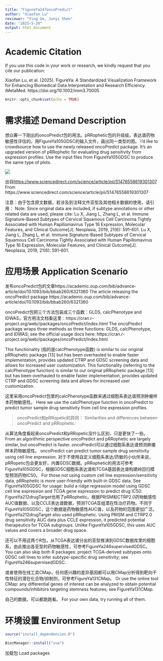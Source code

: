 ```yaml
---
title: "FigureYa247oncoPredict"
author: "Xiaofan Lu"
reviewer: "Ying Ge, Junyi Shen"
date: "2025-5-20"
output: html_document
---
```


# Academic Citation
If you use this code in your work or research, we kindly request that you cite our publication:

Xiaofan Lu, et al. (2025). FigureYa: A Standardized Visualization Framework for Enhancing Biomedical Data Interpretation and Research Efficiency. iMetaMed. https://doi.org/10.1002/imm3.70005


```r
knitr::opts_chunk$set(echo = TRUE)
```

# 需求描述 Demand Description

想众筹一下刚出的oncoPredict包的用法。pRRophetic包的升级版，表达谱药物敏感性评估的。用FigureYa105GDSC的输入文件，画出同一类型的图。 I’d like to crowdsource how to use the newly released oncoPredict package. It’s an upgraded version of pRRophetic for evaluating drug sensitivity from expression profiles. Use the input files from FigureYa105GDSC to produce the same type of plots.

![](example.png)

出自<https://www.sciencedirect.com/science/article/pii/S1476558619301307>
From https://www.sciencedirect.com/science/article/pii/S1476558619301307

注意：由于包含原文数据，若涉及到注释文件亚型及其他相关数据的使用，请引用： Note: Since original data are included, if subtype annotations or other related data are used, please cite:
Lu X, Jiang L, Zhang L, et al. Immune Signature-Based Subtypes of Cervical Squamous Cell Carcinoma Tightly Associated with Human Papillomavirus Type 16 Expression, Molecular Features, and Clinical Outcome[J]. Neoplasia, 2019, 21(6): 591-601. Lu X, Jiang L, Zhang L, et al. Immune Signature-Based Subtypes of Cervical Squamous Cell Carcinoma Tightly Associated with Human Papillomavirus Type 16 Expression, Molecular Features, and Clinical Outcome[J]. Neoplasia, 2019, 21(6): 591-601.

# 应用场景 Application Scenario

发布oncoPredict包的文章https://academic.oup.com/bib/advance-article/doi/10.1093/bib/bbab260/6321360 The article releasing the oncoPredict package https://academic.oup.com/bib/advance-article/doi/10.1093/bib/bbab260/6321360

oncoPredict包把三个方法包装成三个函数：GLDS, calcPhenotype and IDWAS，官方用法文档看这里：https://cran.r-project.org/web//packages/oncoPredict/index.html The oncoPredict package wraps three methods as three functions: GLDS, calcPhenotype, and IDWAS; see the official usage docs here: https://cran.r-project.org/web//packages/oncoPredict/index.html

This functionality (指的是calcPhenotype函数) is similar to our original pRRophetic package [13] but has been overhauled to enable faster implementation, provides updated CTRP and GDSC screening data and allows for increased user customization. This functionality (referring to the calcPhenotype function) is similar to our original pRRophetic package [13] but has been overhauled to enable faster implementation, provides updated CTRP and GDSC screening data and allows for increased user customization.

这里采用oncoPredict包里的calcPhenotype函数来通过细胞系表达谱预测肿瘤样本药物敏感性。 Here we use the calcPhenotype function in oncoPredict to predict tumor sample drug sensitivity from cell line expression profiles.

> oncoPredict和pRRopetic的异同： Similarities and differences between oncoPredict and pRRophetic:

从算法角度看起来oncoPredict和pRRopetic没什么区别，只是更快了一些。 From an algorithmic perspective oncoPredict and pRRophetic are largely similar, but oncoPredict is faster.
oncoPredict可以通过细胞系表达谱预测肿瘤样本药物敏感性。 oncoPredict can predict tumor sample drug sensitivity using cell line expression.
对于不使用自定义细胞系表达/药敏的小伙伴来说，pRRopetic包会更友好，内置GDSC数据。pRRophetic的用法可参考FigureYa105GDSC，根据GDSC细胞系表达谱和TCGA基因表达谱构建岭回归模型预测药物IC50。 For those not using custom cell line expression/sensitivity data, pRRophetic is more user-friendly with built-in GDSC data. See FigureYa105GDSC for usage: build a ridge regression model using GDSC cell line expression and TCGA gene expression to predict drug IC50.
FigureYa212drugTarget也用了pRRophetic。根据PRISM和CTRP2.0药物敏感性AUC值数据、以及CCLE表达谱数据，预测TCGA亚组潜在性治疗药物。不同于FigureYa105GDSC，这个数据是药物敏感性AUC值，以及药物的范围更加广泛。 FigureYa212drugTarget also used pRRophetic. Using PRISM and CTRP2.0 drug sensitivity AUC data plus CCLE expression, it predicted potential therapeutics for TCGA subgroups. Unlike FigureYa105GDSC, this uses AUC values and covers a broader drug space.

还可以不用这两个R包，从TCGA表达谱分出的亚型推演到GDSC数据库里的细胞系，由此推出各亚型的药物敏感性，可参考FigureYa246supervisedGDSC。 You can also skip both R packages: project TCGA-derived subtypes onto GDSC cell lines to infer subtype-specific drug sensitivity; see FigureYa246supervisedGDSC.

或者使用在线工具CMap，任何感兴趣的差异基因都可以用CMap分析得到靶向干性特征的潜在化合物/抑制剂，可参考FigureYa131CMap。 Or use the online tool CMap: any differential genes of interest can be analyzed to obtain potential compounds/inhibitors targeting stemness features; see FigureYa131CMap.

自己的数据，可以都跑跑看。 For your own data, try running all of them.

# 环境设置 Environment Setup


```r
source("install_dependencies.R")

BiocManager::install("sva")
```

加载包 Load packages
